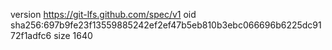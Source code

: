 version https://git-lfs.github.com/spec/v1
oid sha256:697b9fe23f13559885242ef2ef47b5eb810b3ebc066696b6225dc9172f1adfc6
size 1640
